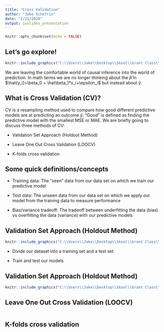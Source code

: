 ```yaml
---
title: "Cross Validation"
author: "Jake Schefrin"
date: "2/21/2020"
output: ioslides_presentation
---
```


```r
knitr::opts_chunk$set(echo = FALSE)
```

## Let's go explore!

```r
knitr::include_graphics("C:\\Users\\Jake\\Desktop\\Skool\\Grant Class\\presentations\\jake_schefrin_spark_files\\figure-html\\lac.jpg")

```
We are leaving the comfortable world of causal inference into the world of prediction. In math terms we are no longer thinking about the $\hat\beta$ in $\hat{y_i}=\beta_0 + \hat\beta_1*x_i+\epsilon_i$ but instead about $\hat{y}$.


## What is Cross Validation (CV)?

CV is a resampling method used to compare how good different predictive models are at predicting an outcome $\hat{y}$. "Good" is defined as finding the predictive model with the smallest MSE or MAE. We are briefly going to discuss three methods of CV:

- Validation Set Approach (Holdout Method)

- Leave One Out Cross Validation (LOOCV)

- K-folds cross validation

## Some quick definitions/concepts

- Training data: The "seen" data from our data set on which we train our predictive model

- Test data: The unseen data from our data set on which we apply our model from the training data to measure performance

- Bias/variance tradeoff: The tradeoff between underfitting the data (bias) vs overfitting the data (variance) with our predictive models


## Validation Set Approach (Holdout Method)

```r
knitr::include_graphics("C:\\Users\\Jake\\Desktop\\Skool\\Grant Class\\presentations\\jake_schefrin_spark_files\\figure-html\\holdout.jpg")

```

- Divide our dataset into a training set and a test set

- Train and test our models

## Validation Set Approach (Holdout Method)

```r
knitr::include_graphics("C:\\Users\\Jake\\Desktop\\Skool\\Grant Class\\presentations\\jake_schefrin_spark_files\\figure-html\\holdout_test.jpg")

```


## Leave One Out Cross Validation (LOOCV)

```r


```

## K-folds cross validation

```r


```


